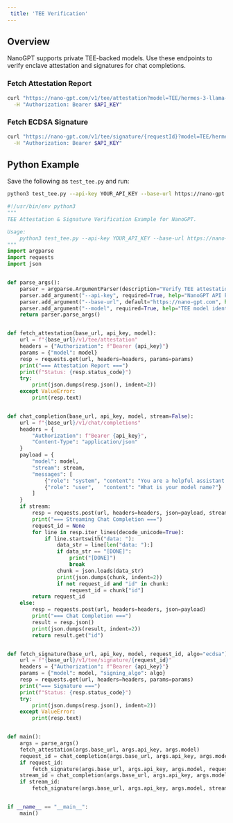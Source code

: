 ```yaml
---
 title: 'TEE Verification'
---
```


## Overview

NanoGPT supports private TEE-backed models. Use these endpoints to verify enclave attestation and signatures for chat completions.

### Fetch Attestation Report

```bash
curl "https://nano-gpt.com/v1/tee/attestation?model=TEE/hermes-3-llama-3.1-70b" \
  -H "Authorization: Bearer $API_KEY"
```

### Fetch ECDSA Signature

```bash
curl "https://nano-gpt.com/v1/tee/signature/{requestId}?model=TEE/hermes-3-llama-3.1-70b&signing_algo=ecdsa" \
  -H "Authorization: Bearer $API_KEY"
```

## Python Example

Save the following as `test_tee.py` and run:

```bash
python3 test_tee.py --api-key YOUR_API_KEY --base-url https://nano-gpt.com --model TEE/hermes-3-llama-3.1-70b
```

```python
#!/usr/bin/env python3
"""
TEE Attestation & Signature Verification Example for NanoGPT.

Usage:
    python3 test_tee.py --api-key YOUR_API_KEY --base-url https://nano-gpt.com --model TEE/hermes-3-llama-3.1-70b
"""
import argparse
import requests
import json


def parse_args():
    parser = argparse.ArgumentParser(description="Verify TEE attestation & signatures for NanoGPT TEE models.")
    parser.add_argument("--api-key", required=True, help="NanoGPT API key")
    parser.add_argument("--base-url", default="https://nano-gpt.com", help="NanoGPT server base URL")
    parser.add_argument("--model", required=True, help="TEE model identifier (e.g. TEE/hermes-3-llama-3.1-70b)")
    return parser.parse_args()


def fetch_attestation(base_url, api_key, model):
    url = f"{base_url}/v1/tee/attestation"
    headers = {"Authorization": f"Bearer {api_key}"}
    params = {"model": model}
    resp = requests.get(url, headers=headers, params=params)
    print("=== Attestation Report ===")
    print(f"Status: {resp.status_code}")
    try:
        print(json.dumps(resp.json(), indent=2))
    except ValueError:
        print(resp.text)


def chat_completion(base_url, api_key, model, stream=False):
    url = f"{base_url}/v1/chat/completions"
    headers = {
        "Authorization": f"Bearer {api_key}",
        "Content-Type": "application/json"
    }
    payload = {
        "model": model,
        "stream": stream,
        "messages": [
            {"role": "system", "content": "You are a helpful assistant."},
            {"role": "user",   "content": "What is your model name?"}
        ]
    }
    if stream:
        resp = requests.post(url, headers=headers, json=payload, stream=True)
        print("=== Streaming Chat Completion ===")
        request_id = None
        for line in resp.iter_lines(decode_unicode=True):
            if line.startswith("data: "):
                data_str = line[len("data: "):]
                if data_str == "[DONE]":
                    print("[DONE]")
                    break
                chunk = json.loads(data_str)
                print(json.dumps(chunk, indent=2))
                if not request_id and "id" in chunk:
                    request_id = chunk["id"]
        return request_id
    else:
        resp = requests.post(url, headers=headers, json=payload)
        print("=== Chat Completion ===")
        result = resp.json()
        print(json.dumps(result, indent=2))
        return result.get("id")


def fetch_signature(base_url, api_key, model, request_id, algo="ecdsa"):
    url = f"{base_url}/v1/tee/signature/{request_id}"
    headers = {"Authorization": f"Bearer {api_key}"}
    params = {"model": model, "signing_algo": algo}
    resp = requests.get(url, headers=headers, params=params)
    print("=== Signature ===")
    print(f"Status: {resp.status_code}")
    try:
        print(json.dumps(resp.json(), indent=2))
    except ValueError:
        print(resp.text)


def main():
    args = parse_args()
    fetch_attestation(args.base_url, args.api_key, args.model)
    request_id = chat_completion(args.base_url, args.api_key, args.model, stream=False)
    if request_id:
        fetch_signature(args.base_url, args.api_key, args.model, request_id)
    stream_id = chat_completion(args.base_url, args.api_key, args.model, stream=True)
    if stream_id:
        fetch_signature(args.base_url, args.api_key, args.model, stream_id)


if __name__ == "__main__":
    main() 